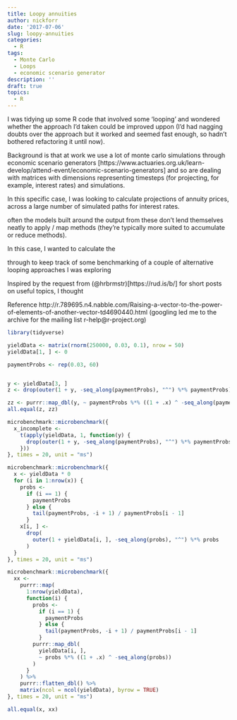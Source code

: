 ```yaml
---
title: Loopy annuities
author: nickforr
date: '2017-07-06'
slug: loopy-annuities
categories:
  - R
tags:
  - Monte Carlo
  - Loops
  - economic scenario generator
description: ''
draft: true
topics:
  - R
---
```


I was tidying up some R code that involved some 'looping' and wondered whether the approach I'd taken could be improved uppon (I'd had nagging doubts over the approach but it worked and seemed fast enough, so hadn't bothered refactoring it until now).

Background is that at work we use a lot of monte carlo simulations through economic scenario generators [https://www.actuaries.org.uk/learn-develop/attend-event/economic-scenario-generators] and so are dealing with matrices with dimensions representing timesteps (for projecting, for example, interest rates) and simulations.

In this specific case, I was looking to calculate projections of annuity prices, across a large number of simulated paths for interest rates.




often the models built around the output from these don't lend themselves neatly to apply / map methods (they're typically more suited to accumulate or reduce methods).

In this case, I wanted to calculate the 

through  to keep track of some benchmarking of a couple of alternative looping approaches I was exploring 

Inspired by the request from (@hrbrmstr)[https://rud.is/b/] for short posts on useful topics, I thought 


Reference http://r.789695.n4.nabble.com/Raising-a-vector-to-the-power-of-elements-of-another-vector-td4690440.html
(googling led me to the archive for the mailing list r-help@r-project.org)





```r
library(tidyverse)

yieldData <- matrix(rnorm(250000, 0.03, 0.1), nrow = 50)
yieldData[1, ] <- 0

paymentProbs <- rep(0.03, 60)


y <- yieldData[3, ]
z <- drop(outer(1 + y, -seq_along(paymentProbs), "^") %*% paymentProbs)

zz <- purrr::map_dbl(y, ~ paymentProbs %*% ((1 + .x) ^ -seq_along(paymentProbs)))
all.equal(z, zz)

microbenchmark::microbenchmark({
  x_incomplete <-
    t(apply(yieldData, 1, function(y) {
      drop(outer(1 + y, -seq_along(paymentProbs), "^") %*% paymentProbs)
    }))
}, times = 20, unit = "ms")

microbenchmark::microbenchmark({
  x <- yieldData * 0
  for (i in 1:nrow(x)) {
    probs <-
      if (i == 1) {
        paymentProbs
      } else {
        tail(paymentProbs, -i + 1) / paymentProbs[i - 1]
      }
    x[i, ] <-
      drop(
        outer(1 + yieldData[i, ], -seq_along(probs), "^") %*% probs
      )
  }
}, times = 20, unit = "ms")

microbenchmark::microbenchmark({
  xx <-
    purrr::map(
      1:nrow(yieldData),
      function(i) {
        probs <-
          if (i == 1) {
            paymentProbs
          } else {
            tail(paymentProbs, -i + 1) / paymentProbs[i - 1]
          }
        purrr::map_dbl(
          yieldData[i, ],
          ~ probs %*% ((1 + .x) ^ -seq_along(probs))
        )
      }
    ) %>%
    purrr::flatten_dbl() %>%
    matrix(ncol = ncol(yieldData), byrow = TRUE)
}, times = 20, unit = "ms")

all.equal(x, xx)

```


